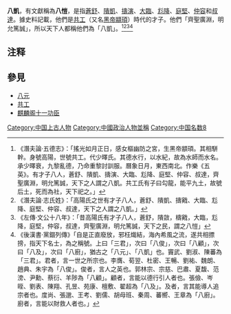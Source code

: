'''八凱'''，有文獻稱為'''八愷'''，是指[[蒼舒|蒼舒]]、[[隤凱|隤凱]]、[[擣演|擣演]]、[[大臨|大臨]]、[[尨降|尨降]]、[[庭堅|庭堅]]、[[仲容|仲容]]和[[叔達|叔達]]。據史料記載，他們是[[共工|共工]]（又名[[黑帝|黑帝]][[顓頊|顓頊]]）時代的才子。他們「齊聖廣淵，明允篤誠」，所以天下人都稱他們為「八凱」。<ref>《潛夫論·五德志》：「搖光如月正日，感女樞幽防之宮，生黑帝顓頊。其相駢幹。身號高陽，世號共工。代少曎氏。其德水行，以水紀，故為水師而水名。承少曎衰，九黎亂德，乃命重黎討訓服。曆象日月，東西南北。作樂《五英》。有才子八人，蒼舒、隤凱、擣演、大臨、尨降、庭堅、仲容、叔達，齊聖廣淵，明允篤誠，天下之人謂之八凱。共工氏有子曰勾龍，能平九土，故號后土，死而為社，天下祀之。」</ref><ref>《潛夫論·志氏姓》：「高陽氏之世有才子八人，蒼舒、隤凱、擣戭、大臨、尨降、庭堅、仲容、叔達，天下之人謂之八凱。」</ref><ref>《左傳·文公十八年》：「昔高陽氏有才子八人，蒼舒，隤敳，檮戭，大臨，尨降，庭堅，仲容，叔達，齊聖廣淵，明允篤誠，天下之民，謂之八愷」</ref><ref>《後漢書·黨錮列傳》「自是正直廢放，邪枉熾結，海內希風之流，遂共相摽搒，指天下名士，為之稱號。上曰「三君」，次曰「八俊」，次曰「八顧」，次曰「八及」，次曰「八廚」，猶古之「八元」、「八凱」也。竇武、劉淑、陳蕃為「三君」。君者，言一世之所宗也。李膺、荀翌、杜密、王暢、劉祐、魏朗、趙典、朱宇為「八俊」。俊者，言人之英也。郭林宗、宗慈、巴肅、夏馥、范滂、尹勳、蔡衍、羊陟為「八顧」。顧者，言能以德行引人者也。張儉、岑晊、劉表、陳翔、孔昱、苑康、檀敷、翟超為「八及」。及者，言其能導人追宗者也。度尚、張邈、王考、劉儒、胡母班、秦周、蕃嚮、王章為「八廚」。廚者，言能以財救人者也。」</ref>

== 注释 ==

{{wikisource|潛夫論}}
{{Reflist|2}}

==參見==
*[[八元|八元]]
*[[共工|共工]]
*[[麒麟阁十一功臣|麒麟阁十一功臣]]

[[Category:中国上古人物|Category:中国上古人物]]
[[Category:中國政治人物並稱|Category:中國政治人物並稱]]
[[Category:中国名数8|Category:中国名数8]]